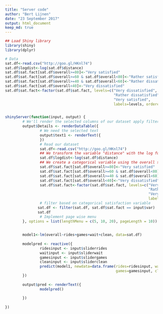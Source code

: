 ---
title: "Server code"
author: "Bert Lijnen"
date: "23 September 2017"
output: html_document
keep_md: true
---

```{r eval=FALSE}
## Load Shiny library
library(shiny)
library(dplyr)

# Data
sat.df<-read.csv("http://goo.gl/HKnl74")
sat.df$logdist<-log(sat.df$distance)
sat.df$sat.fact[sat.df$overall>=80]<-"Very satisfied"
sat.df$sat.fact[sat.df$overall>=60 & sat.df$overall<80]<-"Rather satisfied"
sat.df$sat.fact[sat.df$overall>=40 & sat.df$overall<60]<-"Rather dissatisfied"
sat.df$sat.fact[sat.df$overall<40]<-"Very dissatisfied"
sat.df$sat.fact<-factor(sat.df$sat.fact, levels=c("Very dissatisfied", 
                                                  "Rather dissatisfied", "Rather satisfied",
                                                  "Very satisfied",
                                                  labels=levels, ordered=TRUE))


shinyServer(function(input, output) {
        # We'll render the selected columns of our dataset apply filters and search options
        output$Details <- renderDataTable({
                # We need the selected text
                output$text1 <- renderText({ 
                })
                # Read our dataset 
                sat.df<-read.csv("http://goo.gl/HKnl74")
                ## We transform the variable "distance" with the log function
                sat.df$logdist<-log(sat.df$distance)
                ## We create a categorical variable using the overall satisfaction scores in the numerical variable "overall"
                sat.df$sat.fact[sat.df$overall>=80]<-"Very satisfied"
                sat.df$sat.fact[sat.df$overall>=60 & sat.df$overall<80]<-"Rather satisfied"
                sat.df$sat.fact[sat.df$overall>=40 & sat.df$overall<60]<-"Rather dissatisfied"
                sat.df$sat.fact[sat.df$overall<40]<-"Very dissatisfied"
                sat.df$sat.fact<-factor(sat.df$sat.fact, levels=c("Very dissatisfied", 
                                                                  "Rather dissatisfied", "Rather satisfied",
                                                                  "Very satisfied",
                                                                  labels=levels, ordered=TRUE))
                # filter based on categorical satisfaction variable
               sat.df <- filter(sat.df, sat.df$sat.fact == input$var)
               sat.df
                # Implement page wise menu
        }, options = list(lengthMenu = c(5, 10, 20), pageLength = 10))
        
        
        model1<-lm(overall~rides+games+wait+clean, data=sat.df)
        
        modelpred <- reactive({
                ridesinput <- input$sliderrides
                waitinput <- input$sliderwait
                gamesinput <- input$slidergames
                cleaninput <- input$sliderclean
                predict(model1, newdata=data.frame(rides=ridesinput, wait=waitinput,
                                                   games=gamesinput, clean=cleaninput))
        })
        
        output$pred <- renderText({
                modelpred()
                
        })
        
})

```
